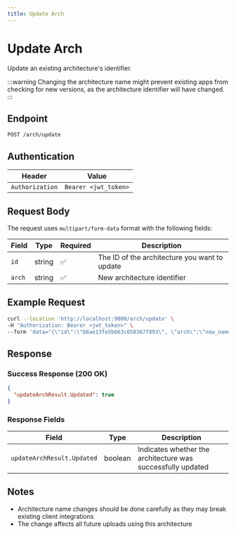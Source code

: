 ```yaml
---
title: Update Arch
---
```


# Update Arch

Update an existing architecture's identifier.

:::warning
Changing the architecture name might prevent existing apps from checking for new versions, as the architecture identifier will have changed.
:::

## Endpoint

```
POST /arch/update
```

## Authentication

| Header | Value |
|--------|-------|
| `Authorization` | `Bearer <jwt_token>` |

## Request Body

The request uses `multipart/form-data` format with the following fields:

| Field | Type | Required | Description |
|-------|------|----------|-------------|
| `id` | string | ✅ | The ID of the architecture you want to update |
| `arch` | string | ✅ | New architecture identifier |

## Example Request

```bash
curl --location 'http://localhost:9000/arch/update' \
-H "Authorization: Bearer <jwt_token>" \
--form 'data="{\"id\":\"66ae13fe5b663c058367f893\", \"arch\":\"new_name\"}"'
```

## Response

### Success Response (200 OK)

```json
{
  "updateArchResult.Updated": true
}
```

### Response Fields

| Field | Type | Description |
|-------|------|-------------|
| `updateArchResult.Updated` | boolean | Indicates whether the architecture was successfully updated |

## Notes

- Architecture name changes should be done carefully as they may break existing client integrations
- The change affects all future uploads using this architecture
